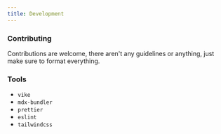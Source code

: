 ```yaml
---
title: Development
---
```


### Contributing

Contributions are welcome, there aren't any guidelines or anything, just make sure to format everything.

### Tools

- `vike`
- `mdx-bundler`
- `prettier`
- `eslint`
- `tailwindcss`
